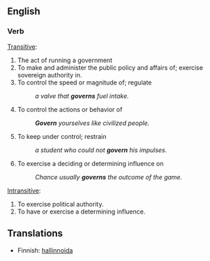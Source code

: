 ==English==

===Verb===
{{en-infl-reg-consonant|govern||}}

[[Transitive]]:
# The act of running a government
# To make and administer the public policy and affairs of; exercise sovereign authority in.
# To control the speed or magnitude of; regulate
#: ''a valve that '''governs''' fuel intake.''
# To control the actions or behavior of
#: '''''Govern''' yourselves like civilized people.''
# To keep under control; restrain
#: ''a student who could not '''govern''' his impulses.''
# To exercise a deciding or determining influence on
#: ''Chance usually '''governs''' the outcome of the game.''

[[Intransitive]]:
# To exercise political authority.
# To have or exercise a determining influence.

==Translations==
*Finnish: [[hallinnoida]]